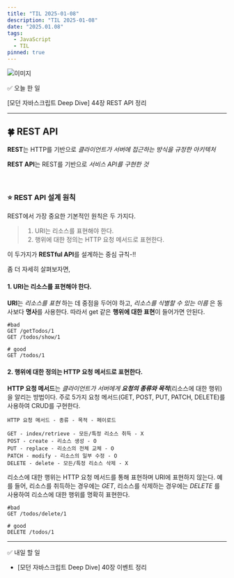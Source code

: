```yaml
---
title: "TIL 2025-01-08"
description: "TIL 2025-01-08"
date: "2025.01.08"
tags:
  - JavaScript
  - TIL
pinned: true
---
```


![이미지](/images/jan-8th.jpg)

✅ 오늘 한 일

[모던 자바스크립트 Deep Dive] 44장 REST API 정리

---

## 🍀 REST API

**REST**는 HTTP를 기반으로 _클라이언트가 서버에 접근하는 방식을 규정한 아키텍처_

**REST API**는 REST를 기반으로 _서비스 API를 구현한 것_

<br />

### ⭐ REST API 설계 원칙

REST에서 가장 중요한 기본적인 원칙은 두 가지다.

> 1. URI는 리소스를 표현해야 한다.
> 2. 행위에 대한 정의는 HTTP 요청 메서드로 표현한다.

이 두가지가 **RESTful API**를 설계하는 중심 규칙-!!

좀 더 자세히 살펴보자면,

#### 1. URI는 리소스를 표현해야 한다.

**URI**는 _리소스를 표현_ 하는 데 중점을 두어야 하고, _리소스를 식별할 수 있는 이름_ 은 동사보다 **명사**를 사용한다. 따라서 get 같은 **행위에 대한 표현**이 들어가면 안된다.

```
#bad
GET /getTodos/1
GET /todos/show/1

# good
GET /todos/1
```

#### 2. 행위에 대한 정의는 HTTP 요청 메서드로 표현한다.

**HTTP 요청 메서드**는 _클라이언트가 서버에게 **요청의 종류와 목적**_(리소스에 대한 행위)을 알리는 방법이다.
주로 5가지 요청 메서드(GET, POST, PUT, PATCH, DELETE)를 사용하여 CRUD를 구현한다.

```
HTTP 요청 메서드 - 종류 - 목적 - 페이로드

GET - index/retrieve - 모든/특정 리소스 취득 - X
POST - create - 리소스 생성 - O
PUT - replace - 리소스의 전체 교체 - O
PATCH - modify - 리소스의 일부 수정 - O
DELETE - delete - 모든/특정 리소스 삭제 - X
```

리소스에 대한 행위는 HTTP 요청 메서드를 통해 표현하며 URI에 표현하지 않는다. 예를 들어, 리소스를 취득하는 경우에는 _GET_, 리소스를 삭제하는 경우에는 _DELETE_ 를 사용하여 리소스에 대한 행위를 명확히 표현한다.

```
#bad
GET /todos/delete/1

# good
DELETE /todos/1
```

---

✅ 내일 할 일

- [모던 자바스크립트 Deep Dive] 40장 이벤트 정리
